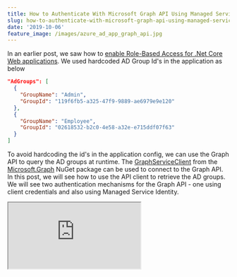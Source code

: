 ```yaml
---
title: How to Authenticate With Microsoft Graph API Using Managed Service Identity
slug: how-to-authenticate-with-microsoft-graph-api-using-managed-service-identity
date: '2019-10-06'
feature_image: /images/azure_ad_app_graph_api.jpg
---
```

In an earlier post, we saw how to [enable Role-Based Access for .Net Core Web applications](/blog/dot-net-core-api-and-azure-ad-groups-based-access/). We used hardcoded AD Group Id's in the application as below

```json
"AdGroups": [
  {
    "GroupName": "Admin",
    "GroupId": "119f6fb5-a325-47f9-9889-ae6979e9e120"
  },
  {
    "GroupName": "Employee",
    "GroupId": "02618532-b2c0-4e58-a32e-e715ddf07f63"
  }
]

```

To avoid hardcoding the id's in the application config, we can use the Graph API to query the AD groups at runtime. The [GraphServiceClient](https://github.com/microsoftgraph/msgraph-sdk-dotnet) from the [Microsoft.Graph](https://www.nuget.org/packages/Microsoft.Graph) NuGet package can be used to connect to the Graph API. In this post, we will see how to use the API client to retrieve the AD groups. We will see two authentication mechanisms for the Graph API - one using client credentials and also using Managed Service Identity.

<iframe src="https://www.youtube.com/embed/__StouilkH0" />

  

## Using Client Credentials

To authenticate using Client Id and secret, we need to create an AD App in the Azure portal. Add a new client secret under the 'Certificates & Secrets' tab. To access the Graph API, make sure to add permissions under the 'API permissions' tab, as shown below. I have added the required permissions to read the AD Groups.

![](/images/azure_ad_app_graph_api.jpg)
```csharp
private static async Task<GraphServiceClient> GetGraphApiClient()
{
    var clientId = "AD APP ID";
    var secret = "AD APP Secret";
    var domain = "mydomain.onmicrosoft.com";

    var credentials = new ClientCredential(clientId, secret);
    var authContext = new AuthenticationContext($"https://login.microsoftonline.com/{domain}/");
    var token = await authContext.AcquireTokenAsync("https://graph.microsoft.com/", credentials);
    var accessToken = token.AccessToken;

    var graphServiceClient = new GraphServiceClient(
        new DelegateAuthenticationProvider((requestMessage) =>
    {
        requestMessage
            .Headers
            .Authorization = new AuthenticationHeaderValue("bearer", accessToken);

        return Task.CompletedTask;
    }));

    return graphServiceClient;
}


```

## Using Managed Service Identity

With the client credentials approach, we have to manage the AD app and the associated secrets. To avoid this, we can use Managed Service identity (MSI), and the Azure infrastructure will do this for us automatically. To use MSI, turn on Identity for the Azure Web App from the Azure Portal.

![](/images/msi_azure_graph_api.jpg)

For the MSI service principal to access Microsoft Graph API, we need to assign appropriate permissions. This is not possible through the Azure Portal, and we need to use PowerShell script. As before, we only need permission to read the Azure AD Groups. '_00000003-0000-0000-c000-000000000000_' is known Application ID of the Microsoft Graph API. Using that, we can filter out the App Roles to read the AD Group permissions.

```powershell
Connect-AzureAD
$graph = Get-AzureADServicePrincipal -Filter "AppId eq '00000003-0000-0000-c000-000000000000'"
$groupReadPermission = $graph.AppRoles `
    | where Value -Like "Group.Read.All" `
    | Select-Object -First 1

# Use the Object Id as shown in the image above
$msi = Get-AzureADServicePrincipal -ObjectId <WEB APP MSI Identity>

New-AzureADServiceAppRoleAssignment `
    -Id $groupReadPermission.Id `
    -ObjectId $msi.ObjectId `
    -PrincipalId $msi.ObjectId `
    -ResourceId $graph.ObjectId

```

As we have seen in the previous instances with MSI ([here](/blog/how-to-authenticate-azure-function-with-azure-web-app-using-managed-service-identity/) and [here](/blog/authenticating-with-azure-key-vault-using-managed-service-identity/)) we use the [AzureServiceTokenProvider](https://github.com/Azure/azure-sdk-for-net/blob/ddda7cb74b979f03bb03e240c06c924914ee8bdd/src/SdkCommon/AppAuthentication/Azure.Services.AppAuthentication/AzureServiceTokenProvider.cs) to authenticate with MSI to get the token. The ClientId and secret are no longer required. The AzureServiceTokenProvider class tries to get a token using Managed Service Identity, Visual Studio, Azure CLI, and Integrated Windows Authentication. In our case, when deployed to Azure, the code uses MSI to get the token.

[

DefaultAzureCredential: Unifying How We Get Azure AD Token

Azure Identity library provides Azure Active Directory token authentication support across the Azure SDK

![](/favicon.ico)Rahul NathRahul Pulikkot Nath

![](/images/pfx_security.jpg)

](/blog/defaultazurecredential-from-azure-sdk)
```csharp
private static async Task<GraphServiceClient> GetGraphApiClient()
{
    var azureServiceTokenProvider = new AzureServiceTokenProvider();
    string accessToken = await azureServiceTokenProvider
        .GetAccessTokenAsync("https://graph.microsoft.com/");

    var graphServiceClient = new GraphServiceClient(
        new DelegateAuthenticationProvider((requestMessage) =>
    {
        requestMessage
            .Headers
            .Authorization = new AuthenticationHeaderValue("bearer", accessToken);

        return Task.CompletedTask;
    }));

    return graphServiceClient;
}

```

### Getting AD Groups Using Graph Client

With the GraphApiClient, we can use it to get the Groups from the Azure AD as below. These groups can be used to configure the Authorization policy, as shown below.

```csharp
 public void ConfigureServices(IServiceCollection services)
 {
     ...
     services.AddAuthorization(options =>
     {
         var adGroups = GetAdGroups();

         foreach (var adGroup in adGroups)
             options.AddPolicy(
                 adGroup.GroupName,
                 policy =>
                     policy.AddRequirements(new IsMemberOfGroupRequirement(adGroup.GroupName, adGroup.GroupId)));
     });
     services.AddSingleton<IAuthorizationHandler, IsMemberOfGroupHandler>();
 }

 private static List<AdGroupConfig> GetAdGroups()
 {
     var client = GetGraphApiClient().Result;
     var allAdGroups = new List<AdGroupConfig>();

     var groups = client.Groups.Request().GetAsync().Result;

     while (groups.Count > 0)
     {
         allAdGroups.AddRange(
                    groups.Select(a =>
                        new AdGroupConfig() { GroupId = a.Id, GroupName = a.DisplayName }));

         if (groups.NextPageRequest != null)
             groups = groups.NextPageRequest.GetAsync().Result;
         else
             break;
     }

     return allAdGroups;
 }

```

The AD groups no longer need to be hardcoded in the application. Also, with Managed Service Identity, we do not need any additional AD app/credentials to be managed as part of the application.

Hope it helps!
